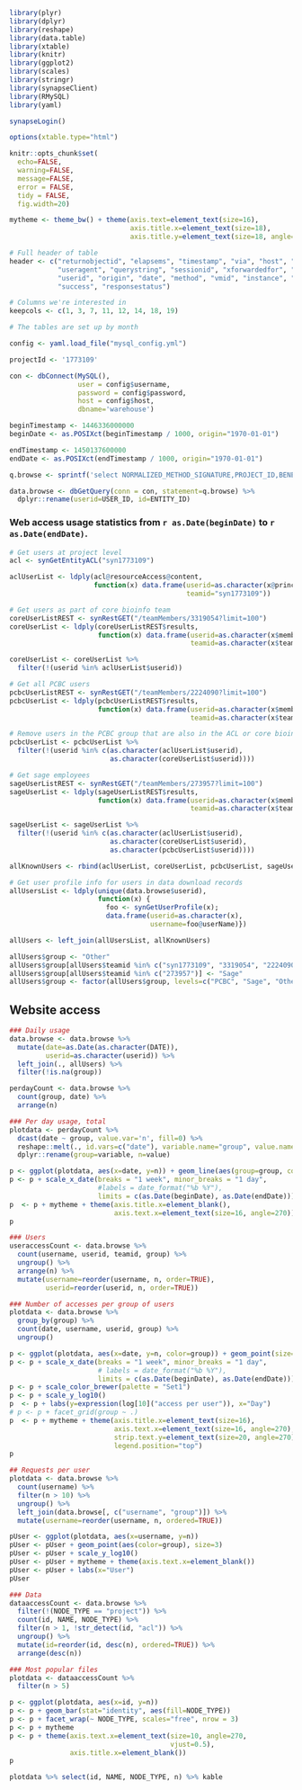 ```r
library(plyr)
library(dplyr)
library(reshape)
library(data.table)
library(xtable)
library(knitr)
library(ggplot2)
library(scales)
library(stringr)
library(synapseClient)
library(RMySQL)
library(yaml)

synapseLogin()

options(xtable.type="html")

knitr::opts_chunk$set(
  echo=FALSE,
  warning=FALSE,
  message=FALSE,
  error = FALSE,
  tidy = FALSE,
  fig.width=20)

mytheme <- theme_bw() + theme(axis.text=element_text(size=16),
                              axis.title.x=element_text(size=18),
                              axis.title.y=element_text(size=18, angle=90))

# Full header of table
header <- c("returnobjectid", "elapsems", "timestamp", "via", "host", "threadid", 
            "useragent", "querystring", "sessionid", "xforwardedfor", "requesturl", 
            "userid", "origin", "date", "method", "vmid", "instance", "stack",
            "success", "responsestatus")

# Columns we're interested in
keepcols <- c(1, 3, 7, 11, 12, 14, 18, 19)

```
```r
# The tables are set up by month

config <- yaml.load_file("mysql_config.yml")

projectId <- '1773109'

con <- dbConnect(MySQL(),
                 user = config$username,
                 password = config$password,
                 host = config$host,
                 dbname='warehouse')

beginTimestamp <- 1446336000000
beginDate <- as.POSIXct(beginTimestamp / 1000, origin="1970-01-01")

endTimestamp <- 1450137600000
endDate <- as.POSIXct(endTimestamp / 1000, origin="1970-01-01")

q.browse <- sprintf('select NORMALIZED_METHOD_SIGNATURE,PROJECT_ID,BENEFACTOR_ID,PARENT_ID,ENTITY_ID,N.TIMESTAMP,RESPONSE_STATUS,DATE,USER_ID,NODE_TYPE,N.NAME from ACCESS_RECORD AR, PROCESSED_ACCESS_RECORD PAR, NODE_SNAPSHOT N, (select distinct ID from NODE_SNAPSHOT where PROJECT_ID = "%s") NODE where AR.TIMESTAMP Between %s AND %s and AR.SESSION_ID = PAR.SESSION_ID and AR.TIMESTAMP = PAR.TIMESTAMP and PAR.ENTITY_ID = NODE.ID and N.ID = NODE.ID and CLIENT = "WEB" AND (PAR.NORMALIZED_METHOD_SIGNATURE = "GET /entity/#/bundle" OR PAR.NORMALIZED_METHOD_SIGNATURE = "GET /entity/#/version/#/bundle" OR PAR.NORMALIZED_METHOD_SIGNATURE = "GET /entity/#/wiki2" OR PAR.NORMALIZED_METHOD_SIGNATURE = "GET /entity/#/wiki2/#");', projectId, beginTimestamp, endTimestamp)

data.browse <- dbGetQuery(conn = con, statement=q.browse) %>% 
  dplyr::rename(userid=USER_ID, id=ENTITY_ID)

```
### Web access usage statistics from `r as.Date(beginDate)` to `r as.Date(endDate)`.

```r
# Get users at project level
acl <- synGetEntityACL("syn1773109")

aclUserList <- ldply(acl@resourceAccess@content, 
                     function(x) data.frame(userid=as.character(x@principalId),
                                            teamid="syn1773109"))

# Get users as part of core bioinfo team
coreUserListREST <- synRestGET("/teamMembers/3319054?limit=100")
coreUserList <- ldply(coreUserListREST$results,
                      function(x) data.frame(userid=as.character(x$member$ownerId), 
                                             teamid=as.character(x$teamId)))

coreUserList <- coreUserList %>%
  filter(!(userid %in% aclUserList$userid))

# Get all PCBC users
pcbcUserListREST <- synRestGET("/teamMembers/2224090?limit=100")
pcbcUserList <- ldply(pcbcUserListREST$results, 
                      function(x) data.frame(userid=as.character(x$member$ownerId), 
                                             teamid=as.character(x$teamId)))

# Remove users in the PCBC group that are also in the ACL or core bioinfo group
pcbcUserList <- pcbcUserList %>%
  filter(!(userid %in% c(as.character(aclUserList$userid), 
                         as.character(coreUserList$userid))))

# Get sage employees
sageUserListREST <- synRestGET("/teamMembers/273957?limit=100")
sageUserList <- ldply(sageUserListREST$results,
                      function(x) data.frame(userid=as.character(x$member$ownerId), 
                                             teamid=as.character(x$teamId)))

sageUserList <- sageUserList %>%
  filter(!(userid %in% c(as.character(aclUserList$userid), 
                         as.character(coreUserList$userid),
                         as.character(pcbcUserList$userid))))

allKnownUsers <- rbind(aclUserList, coreUserList, pcbcUserList, sageUserList)
```
```r
# Get user profile info for users in data download records
allUsersList <- ldply(unique(data.browse$userid),
                      function(x) {
                        foo <- synGetUserProfile(x); 
                        data.frame(userid=as.character(x),
                                   username=foo@userName)})

allUsers <- left_join(allUsersList, allKnownUsers)

allUsers$group <- "Other"
allUsers$group[allUsers$teamid %in% c("syn1773109", "3319054", "2224090")] <- "PCBC"
allUsers$group[allUsers$teamid %in% c("273957")] <- "Sage"
allUsers$group <- factor(allUsers$group, levels=c("PCBC", "Sage", "Other"), ordered=TRUE)
```
## Website access
```r
### Daily usage
data.browse <- data.browse %>%
  mutate(date=as.Date(as.character(DATE)),
         userid=as.character(userid)) %>% 
  left_join(., allUsers) %>% 
  filter(!is.na(group))

perdayCount <- data.browse %>%
  count(group, date) %>% 
  arrange(n)
```
```r
### Per day usage, total
plotdata <- perdayCount %>% 
  dcast(date ~ group, value.var='n', fill=0) %>% 
  reshape::melt(., id.vars=c("date"), variable.name="group", value.name="n") %>% 
  dplyr::rename(group=variable, n=value)

p <- ggplot(plotdata, aes(x=date, y=n)) + geom_line(aes(group=group, color=group), size=1)
p <- p + scale_x_date(breaks = "1 week", minor_breaks = "1 day",
                      #labels = date_format("%b %Y"),
                      limits = c(as.Date(beginDate), as.Date(endDate)))
p  <- p + mytheme + theme(axis.title.x=element_blank(),
                          axis.text.x=element_text(size=16, angle=270))
p
```
```r
### Users
useraccessCount <- data.browse %>% 
  count(username, userid, teamid, group) %>% 
  ungroup() %>%
  arrange(n) %>%
  mutate(username=reorder(username, n, order=TRUE),
         userid=reorder(userid, n, order=TRUE))
```
```r
### Number of accesses per group of users
plotdata <- data.browse %>%
  group_by(group) %>% 
  count(date, username, userid, group) %>% 
  ungroup()

p <- ggplot(plotdata, aes(x=date, y=n, color=group)) + geom_point(size=3, position = position_jitter(w = 0, h = 0.1))
p <- p + scale_x_date(breaks = "1 week", minor_breaks = "1 day",
                      # labels = date_format("%b %Y"),
                      limits = c(as.Date(beginDate), as.Date(endDate)))
p <- p + scale_color_brewer(palette = "Set1")
p <- p + scale_y_log10()
p  <- p + labs(y=expression(log[10]("access per user")), x="Day")
# p <- p + facet_grid(group ~ .)
p  <- p + mytheme + theme(axis.title.x=element_text(size=16),
                          axis.text.x=element_text(size=16, angle=270),
                          strip.text.y=element_text(size=20, angle=270),
                          legend.position="top")
p

```
```r
## Requests per user
plotdata <- data.browse %>%
  count(username) %>%
  filter(n > 10) %>% 
  ungroup() %>% 
  left_join(data.browse[, c("username", "group")]) %>% 
  mutate(username=reorder(username, n, ordered=TRUE))

pUser <- ggplot(plotdata, aes(x=username, y=n)) 
pUser <- pUser + geom_point(aes(color=group), size=3)
pUser <- pUser + scale_y_log10()
pUser <- pUser + mytheme + theme(axis.text.x=element_blank())
pUser <- pUser + labs(x="User")
pUser
```
```r
### Data
dataaccessCount <- data.browse %>%
  filter(!(NODE_TYPE == "project")) %>% 
  count(id, NAME, NODE_TYPE) %>% 
  filter(n > 1, !str_detect(id, "acl")) %>%
  ungroup() %>%
  mutate(id=reorder(id, desc(n), ordered=TRUE)) %>% 
  arrange(desc(n))
```
```r
### Most popular files
plotdata <- dataaccessCount %>% 
  filter(n > 5)

p <- ggplot(plotdata, aes(x=id, y=n))
p <- p + geom_bar(stat="identity", aes(fill=NODE_TYPE))
p <- p + facet_wrap(~ NODE_TYPE, scales="free", nrow = 3)
p <- p + mytheme
p <- p + theme(axis.text.x=element_text(size=10, angle=270, 
                                        vjust=0.5),
               axis.title.x=element_blank())
p
```
```r
plotdata %>% select(id, NAME, NODE_TYPE, n) %>% kable
```
